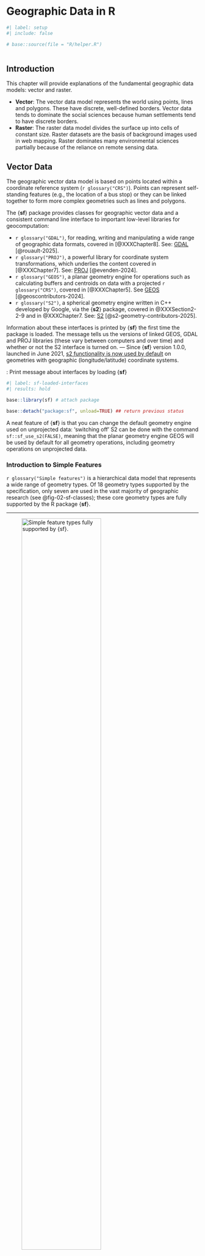 # Geographic Data in R {#sec-chap02}

```r
#| label: setup
#| include: false

# base::source(file = "R/helper.R")



```

## Introduction

This chapter will provide explanations of the fundamental geographic
data models: vector and raster.

-   **Vector**: The vector data model represents the world using points,
    lines and polygons. These have discrete, well-defined borders.
    Vector data tends to dominate the social sciences because human
    settlements tend to have discrete borders.
-   **Raster**: The raster data model divides the surface up into cells
    of constant size. Raster datasets are the basis of background images
    used in web mapping. Raster dominates many environmental sciences
    partially because of the reliance on remote sensing data.

## Vector Data

The geographic vector data model is based on points located within a
coordinate reference system (`r glossary("CRS")`). Points can represent
self-standing features (e.g., the location of a bus stop) or they can be
linked together to form more complex geometries such as lines and
polygons.

The {**sf**} package provides classes for geographic vector data and a
consistent command line interface to important low-level libraries for
geocomputation:

- `r glossary("GDAL")`, for reading, writing and manipulating a wide range
of geographic data formats, covered in [@XXXChapter8]. See: [GDAL](https://gdal.org/en/stable/) [@rouault-2025]. 
- `r glossary("PROJ")`, a powerful library for coordinate system transformations, which
underlies the content covered in [@XXXChapter7]. See: [PROJ](https://proj.org/en/stable/) [@evenden-2024]. 
- `r glossary("GEOS")`, a planar geometry
engine for operations such as calculating buffers and centroids on data
with a projected `r glossary("CRS")`, covered in [@XXXChapter5]. See [GEOS](https://libgeos.org/) [@geoscontributors-2024]. 
- `r glossary("S2")`, a spherical geometry
engine written in C++ developed by Google, via the {**s2**} package, covered
in @XXXSection2-2-9 and in @XXXChapter7. See: [S2](http://s2geometry.io/) [@s2-geometry-contributors-2025].


Information about these interfaces is printed by {**sf**} the first time the package is loaded. The message tells us the versions of linked GEOS, GDAL and PROJ libraries (these vary between computers and over time) and whether or not the S2 interface is turned on. --- Since {**sf**} version 1.0.0, launched in June 2021, [s2 functionality is now used by default](https://r-spatial.org/r/2020/06/17/s2.html) on geometries with geographic (longitude/latitude) coordinate systems.

:::::{.my-r-code}
:::{.my-r-code-header}
:::::: {#cnj-02-sf-loaded-interfaces}
: Print message about interfaces by loading {**sf**}
::::::
:::
::::{.my-r-code-container}
```r
#| label: sf-loaded-interfaces
#| results: hold

base::library(sf) # attach package

base::detach("package:sf", unload=TRUE) ## return previous status
```

::::
:::::

A neat feature of {**sf**} is that you can change the default geometry engine used on unprojected data: ‘switching off’ S2 can be done with the command `sf::sf_use_s2(FALSE)`, meaning that the planar geometry engine GEOS will be used by default for all geometry operations, including geometry operations on unprojected data.

### Introduction to Simple Features

`r glossary("Simple features")` is a hierarchical data model that represents a wide range of geometry types. Of 18 geometry types supported by the specification, only seven are used in the vast majority of geographic research (see @fig-02-sf-classes); these core geometry types are fully supported by the R package {**sf**}.

***

![Simple feature types fully supported by {sf}.](img/02-sf-classes.png){#fig-02-sf-classes 
fig-alt="The picture shows a square surrounded by six other squares. Three of the squares contain a geometric object titled POINT, LINESTRING, and POLYGON. Three other squares contain two identical geometric objects titles MULTIOPOINT, MULTILINESTRING, AND MULTIPOLYGON. All these six squares have a connection to the centered square called GEOMETRYCOLLECTION containing all the different objects of the six peripheral squares." fig-align="center" 
width="70%"}

***

{**sf**} provides the same functionality (and more) previously provided in three (now deprecated) packages: 

- {**sp**} for data classes
- {**rgdal**} for data read/write via an interface to GDAL and PROJ and 
- {**rgeos**} for spatial operations via an interface to GEOS.

::: {.callout-note #nte-02-dprecated-packages}
###### Deprecated packages & the history of the R-spatial ecosystem

This detailed infos (together with the history of the R-spatial ecosystem provided in Chapter 1 of the book) I would have needed earlier. When I started to learn spatial data science (one month ago, December 2024) I was confused about the many different packages with similar functionality.
:::

sf’s functionality is well documented on its website at [r-spatial.github.io/sf/](r-spatial.github.io/sf/) which contains seven vignettes. 

::: {.callout-important #imp-02-sf-definition}
###### Simple feature objects 

Simple feature objects in R are stored in a data frame, with geographic data occupying a special column, usually named ‘geom’ or ‘geometry’. Simple features are, in essence, data frames with a spatial extension.
:::



::: {.my-code-collection}
:::: {.my-code-collection-header}
::::: {.my-code-collection-icon}
:::::
:::::: {#exm-02-inspect-sf-classes}
: Inspect {**sf**} classes, plotting, summary, and subsetting
::::::

::::

::::{.my-code-collection-container}

::: {.panel-tabset}

###### Inspect data

:::::{.my-r-code}
:::{.my-r-code-header}
:::::: {#cnj-02-inspect-sf-world-data}
: Inspect class and column names of `world`
::::::
:::
::::{.my-r-code-container}
```r
#| label: inspect-sf-world-data
#| results: hold

utils::data("world", package = "spData")
base::class(world)
base::names(world)
```

***

The contents of the `geom` column give {**sf**} objects their spatial powers: `world$geom` is a ‘list column’ that contains all the coordinates of the country polygons.


::::
:::::


###### Plot data

:::::{.my-r-code}
:::{.my-r-code-header}
:::::: {#cnj-02-plot-sf-world-data}
: Plot `world` data
::::::
:::
::::{.my-r-code-container}
```r
#| label: fig-02-plot-sf-world-data
#| fig-cap: "Map of the world using the {**sf**} package, with a facet for each attribute."
#| results: hold

sf:::plot.sf(world) # plot produces only the first 9 attributes (1)
sf:::plot.sf(world, max.plot = 10) # 11 cols but 'geom' does not count as attribute (2)
sf:::plot.sf(world, max.plot = Inf) # plot all availabe attributes (3)
```

***

Instead of creating a single map by default for geographic objects, as most GIS programs do, `plot()`ing `sf` objects results in a map for each variable in the datasets. This behavior can be useful for exploring the spatial distribution of different variables.

If you attach the {**sf**} package with `library(sf)` then `plot(world)` would have worked. But it is not the `base::plot()` function as errors in line 2 and 3 would show. `plot()` is a generic function that is extended by other packages. {**sf**} contains the non-exported (hidden from users most of the time and therefore with three columns prefixed) `sf:::plot.sf()` function which is called behind the scenes.


::::
:::::

###### Summary

:::::{.my-r-code}
:::{.my-r-code-header}
:::::: {#cnj-02-sf-summary}
: Treating sf objects as data frames
::::::
:::
::::{.my-r-code-container}
```r
#| label: sf-summary

base::summary(world["lifeExp"]) # infos about the 'geom' column 

base::summary(world$lifeExp) # no infos about the 'geom' column
```

***

Treating geographic objects as regular data frames with spatial powers has many advantages, especially if you are already used to working with data frames. The commonly used `summary()` function, for example, provides a useful overview of the variables within the world object.
::::
:::::

###### Subsetting

:::::{.my-r-code}
:::{.my-r-code-header}
:::::: {#cnj-02-sf-subsetting}
: Subsetting `sf` object with base R and {dplyr}
::::::
:::
::::{.my-r-code-container}
```r
#| label: sf-subsetting

world[1:2, 1:3] # base R subsetting
world |> # tidyverse subsetting
    dplyr::slice(1:2) |>
    dplyr::select(1:3)
```


***

Subsetting is another example where `sf` objects are treating as normal data frames. The output shows two major differences compared with a regular data.frame: 

- the inclusion of additional geographic metadata (Geometry type, Dimension, Bounding box and coordinate reference system information), and 
- the presence of a ‘geometry column’, here named "geom".

Base R and tidyverse subsetting yield the same result, but with slightly different formatting of the 'geom' column.
::::
:::::

###### Class of 'geom' column

:::::{.my-r-code}
:::{.my-r-code-header}
:::::: {#cnj-02-geom-class}
: Class of the 'geom' column and of one entry of the 'geom' column
::::::
:::
::::{.my-r-code-container}
```r
#| label: 02-geom-class
#| results: hold

base::class(world) # class of sf object (sf)
base::class(world$geom) # class of 'geom' column (sfc)
base::class(world$geom[[1]]) # class of first entry of 'geom' (sfg)
```

***

Here you can see the hierarchy of the three object types in the {**sf**} universe. I explain it in reverse order, starting with the lowest level:

- **sfg (Simple Feature Gemometry)** is the lowest unit; it has only coordinates (according to the [well-known text](https://en.wikipedia.org/wiki/Well-known_text_representation_of_geometry) (`r glossary("WKT")`) standard)
- **sfc (Simple Feature Gemometry Collection)** is a set of sfg's, plus - crucially! - information about interpretation of the coordinate reference system / are the coordinates in meters, or degrees? plane or sphere? if sphere, which one? this is highly standardized stuff, often described in terms of `r glossary("EPSG")` codes ([EPSG Geodetic Parameter Dataset](https://epsg.org/home.html)).
- **sf (Simple Feature)** is a sfc geometry with data columns, in addition to the geometry.

::::
:::::


:::

::::
:::::

### Why simple features?

Simple features is a widely supported data model that underlies data structures in many `r glossary("GISx", "GIS")` applications including [QGIS](https://qgis.org/) and [PostGIS](https://postgis.net/).

There are numerous advantages using the {**sf**} package:

- Fast reading and writing of data
- Enhanced plotting performance
- `sf` objects can be treated as data frames in most operations
- `sf` function names are relatively consistent and intuitive (all begin with `st_`)
- `sf` functions can be combined with the |> operator and works well with the {**tidyverse**} collection of R packages.

`sf::st_read()` vs. `sf::read_sf()` are good examples to show and compare the support for the {**tidyverse**} pckages. 

-   `sf::st_read()` emits verbose messages and returns the file content
    stored in a base R `data.frame`.
-   `sf::read_sf()` silently returns data as a tidyverse `tibble`.


:::::{.my-r-code}
:::{.my-r-code-header}
:::::: {#cnj-02-compare-df-tib}
: Compare `sf::st_read()` with `sf::read_sf()`
::::::
:::
::::{.my-r-code-container}
```r
#| label: compare-df-tib

world_dfr = sf::st_read(system.file("shapes/world.gpkg", package = "spData"))
world_tbl = sf::read_sf(system.file("shapes/world.gpkg", package = "spData"))
base::class(world_dfr) # base data.frame
base::class(world_tbl) # tidyverse tibble
```

***

Data files from the {**spData**} package are located in the folder "shapes" inside the {**spData**} package folder.This can be detected manually in the operating systems by
opening the folder "spData" for the {**spData**} package. To get the
file path one has to use the `base::system.file()` function with the
appropriate package name and providing the path to the file inside this
package: `system.file("shapes/world.gpkg", package = "spData")`.



::::
:::::


::: {.callout-note #nte-importance-sf}
###### {**sf**} is now the go-to package for analysis of spatial vector data in R
 
{**spatstat**}, a package ecosystem which provides numerous functions for spatial statistics, and {**terra**} both have vector geographic data classes, but neither has the same level of uptake as {**sf**} does for working with vector data. Many popular packages build on {**sf**}.
:::

### Basic Maps

::: {.my-code-collection}
:::: {.my-code-collection-header}
::::: {.my-code-collection-icon}
:::::
:::::: {#exm-02-sf-basic-maps}
: Basic maps created with {sf}
::::::

::::

::::{.my-code-collection-container}

::: {.panel-tabset}

###### Multi-panel plot

:::::{.my-r-code}
:::{.my-r-code-header}
:::::: {#cnj-02-sf-multi-panel-plot}
: Multi-panel plot with {sf}
::::::
:::
::::{.my-r-code-container}
```r
#| label: fig-02-sf-multi-panel-plot
#| fig-cap: "A multi-panel plot with {**sf**} creates one sub-plot for each variable of the object."

sf:::plot.sf(world[3:6])
```


::::
:::::


###### Single plot

:::::{.my-r-code}
:::{.my-r-code-header}
:::::: {#cnj-02-sf-single-plot}
: Single plot with {sf}
::::::
:::
::::{.my-r-code-container}
```r
#| label: fig-02-sf-single-plot
#| fig-cap: "If the object to be plotted with {sf} has a single variable, then a legend with a continuous color is produced."

sf:::plot.sf(world["pop"])
```

::::
:::::

###### Fixed colors

:::::{.my-r-code}
:::{.my-r-code-header}
:::::: {#cnj-02-sf-fixed-color-plot}
: Plot with {sf} with fixed country and border colors
::::::
:::
::::{.my-r-code-container}
```r
#| label: fig-02-sf-fixed-color-plot
#| fig-cap: "You can set fixed colors in the `sf::plot.sf()` commands with `col` and `border` arguments."

sf:::plot.sf(world["pop"], col = "lightblue", border = "black")
```

::::
:::::


:::

::::
:::::

There are various ways to modify maps with {**sf**}’s plot() method. Because {**sf**} extends base R plotting methods, `graphics::plot()`’s arguments work with {**sf**} objects (see `?graphics::plot` and `?par` for information on arguments.)



::: {.my-code-collection}
:::: {.my-code-collection-header}
::::: {.my-code-collection-icon}
:::::
:::::: {#exm-02-sf-adding-plot-layers}
: Adding different layers to plot output of `sf` objects
::::::

::::

::::{.my-code-collection-container}

::: {.panel-tabset}

###### filters & combining

:::::{.my-r-code}
:::{.my-r-code-header}
:::::: {#cnj-02-sf-filter-and-combine}
: Numbered R Code Title
::::::
:::
::::{.my-r-code-container}
```r
#| label: fig-02-sf-filter-and-combine
#| fig-cap: "Plot of Asia added as a layer on top of countries worldwide."

utils::data("world", package = "spData") # get world data

base::library(sf) |> base::suppressPackageStartupMessages() # load {sf}

asia <-  world |> 
    dplyr::filter(continent == "Asia") |> # (1)
    sf::st_union()

plot(world["pop"], reset = FALSE)
plot(asia, add = TRUE, col = "red")

detach("package:sf", unload = TRUE) # return to previous state, unload {sf}
```

***

Plots are added as layers to existing images by setting `add = TRUE`. Line (1) in the above code chunk filters countries in Asia and combines them in line (2) into a single feature.

We can now plot the Asian continent over a map of the world. Note that the first plot (line (3)) must only have one facet for `add = TRUE` to work. If the first plot has a key (legend), `reset = FALSE` must be used.
::::
:::::


###### unprojected

:::::{.my-r-code}
:::{.my-r-code-header}
:::::: {#cnj-02-sf-overlay-circles-unprojected}
: Overlay circles representing country population on a world map (unprojected version)
::::::
:::
::::{.my-r-code-container}
```r
#| label: fig-02-sf-overlay-circles-unprojected
#| fig-cap: "Overlaying circles, whose diameters (set with `cex =`) represent country populations, on a map of the world. Unprojected version"



base::library(sf) |> base::suppressPackageStartupMessages() # load {sf}

plot(world["continent"], reset = FALSE)                    # (1)
cex = base::sqrt(world$pop) / 10000                        # (2)
world_cents = sf::st_centroid(world, of_largest = TRUE)    # (3)
plot(sf::st_geometry(world_cents), add = TRUE, cex = cex)  # (4)

detach("package:sf", unload = TRUE) # return to previous state, unload {sf}
```

***

The code above uses the function `sf::st_centroid()` to convert one geometry type (polygons) to another (points) (see @XXXChapter5), the aesthetics of which are varied with the `cex` argument.

The `sf::st_centroid()` function (line 3) produced: *'Warning: st_centroid assumes attributes are constant over geometries'*. 

> "The reason for this is that the dataset contains variables with values that are associated with entire polygons … meaning they are not associated with a POINT geometry replacing the polygon." [@pebesma-2023, chapter 5]


::::
:::::


###### projected

:::::{.my-r-code}
:::{.my-r-code-header}
:::::: {#cnj-02-sf-overlay-circles-projected}
: Overlay circles representing country population on a world map (projected version)
::::::
:::
::::{.my-r-code-container}
```r
#| label: fig-02-sf-overlay-circles-projected
#| fig-cap: "Overlaying circles, whose diameters (set with `cex =`) represent country populations, on a map of the world. Projected version"

utils::data("world", package = "spData")

base::library(sf) |> base::suppressPackageStartupMessages() # load {sf}

world_proj = sf::st_transform(world, "+proj=eck4")                                   # (1)
world_cents = sf::st_centroid(world_proj, of_largest_polygon = TRUE)                 # (2)
graphics::par(mar = c(0, 0, 0, 0))                                                   # (3)
plot(world_proj["continent"], reset = FALSE, main = "", key.pos = NULL)              # (4)
g = sf::st_graticule()                                                               # (5)
g = sf::st_transform(g, crs = "+proj=eck4")                                          # (6)
plot(g$geometry, add = TRUE, col = "lightgray")                                      # (7)
cex = base::sqrt(world$pop) / 10000                                                  # (8)
plot(sf::st_geometry(world_cents), add = TRUE, cex = cex, lwd = 2, graticule = TRUE) # (9)

detach("package:sf", unload = TRUE) # return to previous state, unload {sf}
```

***

For the above code I used the [script 02-contplot.R](https://github.com/geocompx/geocompr/blob/main/code/02-contpop.R). There are new code lines to change the unprojected to a projected figure that I do not yet understand fully.

::::
:::::

:::

In all code chunks of this code collection I had to attach {**sf**} because the `sf:plot.sf(`) commands did not work. I received the error message '*Error in if (ncol(x) == 1) { : argument is of length zero*'. After changing the original code of the function to `if (isTRUE(x) && ncol(x) == 1)` I received other errors. Finally I gave up and used the standard `base::library(sf)`. 

::::
:::::


{**sf**}’s plot method also has arguments specific to geographic data. `expandBB`, for example, can be used to plot an `sf` object in context: it takes a numeric vector of length four that expands the bounding box of the plot relative to zero in the following order: bottom, left, top, right. This is used in the following code to plot India in the context of its giant Asian neighbors, with an emphasis on China to the east.

::: {.my-code-collection}
:::: {.my-code-collection-header}
::::: {.my-code-collection-icon}
:::::
:::::: {#exm-02-using-expandBB}
: Using `expandBB` argument to plot an `sf` object in context
::::::

::::

::::{.my-code-collection-container}

::: {.panel-tabset}

###### no labels

:::::{.my-r-code}
:::{.my-r-code-header}
:::::: {#cnj-02-sf-plot-expandBB-no-labels}
: Creating context by plotting with the `expandBB` argument (without labels)
::::::
:::
::::{.my-r-code-container}
```r
#| label: fig-02-sf-plot-expandBB-no-labels
#| fig-cap: "India in context, demonstrating the `expandBB` argument (without labels)."
#| results: hold

base::library(sf) |> base::suppressPackageStartupMessages() # load {sf}

india <- world |> 
    dplyr::filter(name_long == "India")
world_asia <- world |> 
    dplyr::filter(continent == "Asia")

plot(sf::st_geometry(india), expandBB = c(-0.2, 0.5, 0, 1), col = "gray", lwd = 3)
plot(sf::st_geometry(world_asia), add = TRUE)

detach("package:sf", unload = TRUE) # return to previous state, unload {sf}
```


::::
:::::



###### with labels

:::::{.my-r-code}
:::{.my-r-code-header}
:::::: {#cnj-02-sf-plot-expandBB-with-labels}
: Creating context by plotting with the `expandBB` argument (with labels)
::::::
:::
::::{.my-r-code-container}
```r
#| label: fig-02-sf-plot-expandBB-with-labels
#| fig-cap: "India in context, demonstrating the `expandBB` argument (with labels)."
#| results: hold
#| warning: FALSE

utils::data("world", package = "spData")
base::library(sf) |> base::suppressPackageStartupMessages() # load {sf}

india <- world |> 
    dplyr::filter(name_long == "India")
world_asia <- world |> 
    dplyr::filter(continent == "Asia")
indchi  <-  
    world_asia[grepl("Indi|Chi", world_asia$name_long), ]
indchi_coords <- 
    sf::st_centroid(indchi) |> 
    sf::st_coordinates()

old_par = graphics::par(mar = rep(0, 4))

plot(sf::st_geometry(india), expandBB = c(-0.2, 0.5, 0, 1), col = "gray", lwd = 3)
plot(world_asia[0], add = TRUE)
terra::text(indchi_coords[, 1], indchi_coords[, 2], indchi$name_long)

graphics::par(old_par)

detach("package:sf", unload = TRUE) # return to previous state, unload {sf}
```


::::
:::::

:::

Note the use of `lwd` (linewidth) to emphasize India in the plotting code. See @XXXChapter9-2 for other visualization techniques for representing a range of geometry types, the subject of the next section.

::::
:::::

### Geometry Types

Generally, well-known binary (`r glossary("WKB")`) or well-known text (`r glossary("WKT")`) are the standard encoding for simple feature geometries. 

- **WKB** representations are usually hexadecimal strings easily readable for computers. This is why GIS and spatial databases use WKB to transfer and store geometry objects. 
- **WKT**, on the other hand, is a human-readable text markup description of simple features. Both formats are exchangeable.

### The sf class

Simple features consist of two main parts: geometries and non-geographic attributes. @fig-02-sf-diagram shows how an `sf` object is created – geometries come from an `sfc` object, while attributes are taken from a `data.fram`e or `tibble`. 

![Building blocks of `sf` objects](img/02-sfdiagram.png){#fig-02-sf-diagram 
fig-alt="alt-text" fig-align="center" 
width="100%"}

More about building sf geometries from scratch see @XXXChapter2-2-6 and @XXXChapter2-2-7.

::: {.my-code-collection}
:::: {.my-code-collection-header}
::::: {.my-code-collection-icon}
:::::
:::::: {#exm-02-sf-builing-blocks}
: Creation and Class of sf Building Blocks
::::::

::::

::::{.my-code-collection-container}

::: {.panel-tabset}

###### Creation

:::::{.my-r-code}
:::{.my-r-code-header}
:::::: {#cnj-02-sf-building-block-creation}
: Building blocks of `sf` objects
::::::
:::
::::{.my-r-code-container}
```r
#| label: sf-building-block-creation

(lnd_point = sf::st_point(c(0.1, 51.5))   )              # (1) sfg object
(lnd_geom = sf::st_sfc(lnd_point, crs = "EPSG:4326"))    # (2) sfc object
(
    lnd_attrib = base::data.frame(                       # (3) data.frame object
      name = "London",
      temperature = 25,
      date = base::as.Date("2023-06-21")
    )
)
(lnd_sf = sf::st_sf(lnd_attrib, geometry = lnd_geom))    # (4) sf object



```

***

- **Line 1**: The coordinates were used to create the simple feature geometry (sfg). 
- **Line 2**: The geometry was converted into a simple feature geometry column (sfc), with a `r glossary("CRS")`. 
- **Line 3**: Attributes were stored in a data.frame. 
- **Line 4**: The data.frame was combined with the sfc object. The results in an sf object.

The result shows that `sf` objects actually have two classes, `sf` and `data.frame`. Simple features are simply data frames (square tables), but with spatial attributes stored in a list column, usually called geometry or geom, as described in @imp-02-sf-definition. This duality is central to the concept of simple features: most of the time a `sf` can be treated as and behaves like a data.frame. **Simple features are, in essence, data frames with a spatial extension.**

::::
:::::



###### Classes

:::::{.my-r-code}
:::{.my-r-code-header}
:::::: {#cnj-02-sf-classes}
: Classes of sf Building Blocks
::::::
:::
::::{.my-r-code-container}
```r
#| label: sf-classes

base::class(lnd_point)  # sfg
base::class(lnd_geom)   # sfc
base::class(lnd_attrib) # data.frame
base::class(lnd_sf)     # sf
```

***

Depending of the created geometry type POINT can be replaced by LINESTRING, POLYGON, MUTLIPOINT, MULTILINESTRING, MULTIPOLYGON. It is most often the case that the objects are of identical type. In case of a mix of types or an empty set, POINT (or any of the other mentioned gemoetries) are set to the superclass GEOMETRY.

::::
:::::

:::

::::
:::::


@fig-02-building-blocks-sf shows --- as a kind of summary --- the different `sf` objects in their contexts [Picture taken from @sadler-2018]. 


![Building Blocks of sf objects](img/02-building-blocks-sf-objects.jpg){#fig-02-building-blocks-sf 
fig-alt="alt-text" fig-align="center" 
width="100%"}


